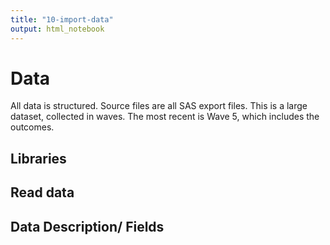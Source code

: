 ```yaml
---
title: "10-import-data"
output: html_notebook
---
```


# Data

All data is structured. Source files are all SAS export files. This is a large dataset, collected in waves. The most recent is Wave 5, which includes the outcomes.

## Libraries




## Read data




## Data Description/ Fields
